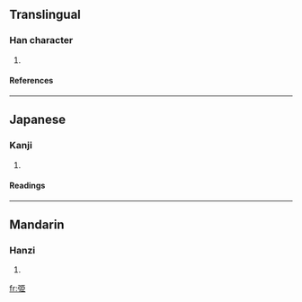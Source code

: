 ==Translingual==
===Han character===
{{Han char|rn=57|rad=弓|as=06|sn=9|four=|canj=弓尸中中 (NSLL), X弓尸中中 (XNSLL)}}
# {{defn|Han|sort=弓06}}
====References====
{{Han ref|kx=0358.040|dkj=09765|hdz=20995.040|uh=5F2B|ud=24363}}
----
==Japanese==
===Kanji===
{{ja-kanji|grade=|rs=弓06}}
# {{defn|Japanese}} 
====Readings====
{{ja-readings|on=[[しん]] (shin)|kun=[[ゆみがつよい]] (yumigatsuyoi)}}
----
==Mandarin==
===Hanzi===
{{cmn-hanzi|pin=[[zhěn]] (zhen3)|wg=chen<sup>3</sup>}}
# {{defn|Mandarin}}

[[fr:弫]]